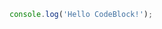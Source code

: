 
<CodeBlockRuntime
  lang="js"
  title="test.js"
  code="console.log('Hello CodeBlockRuntime!')"
/>

```js title="test.js"
console.log('Hello CodeBlock!');
```
